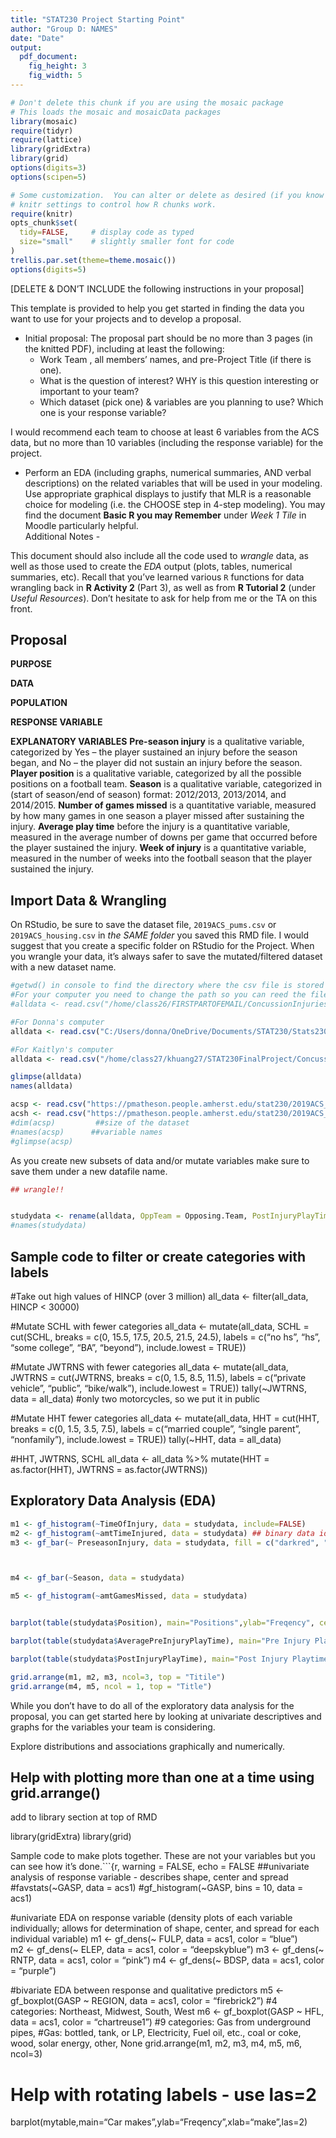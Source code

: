 ```yaml
---
title: "STAT230 Project Starting Point"
author: "Group D: NAMES"
date: "Date"
output: 
  pdf_document:
    fig_height: 3
    fig_width: 5
---
```


```r
# Don't delete this chunk if you are using the mosaic package
# This loads the mosaic and mosaicData packages
library(mosaic)
require(tidyr)
require(lattice)
library(gridExtra)
library(grid)
options(digits=3)
options(scipen=5)
```

```r
# Some customization.  You can alter or delete as desired (if you know what you are doing).
# knitr settings to control how R chunks work.
require(knitr)
opts_chunk$set(
  tidy=FALSE,     # display code as typed
  size="small"    # slightly smaller font for code
)
trellis.par.set(theme=theme.mosaic())  
options(digits=5)
```


[DELETE & DON'T INCLUDE the following instructions in your proposal]   

This template is provided to help you get started in finding the data you want to use for your projects and to develop a proposal.

* Initial proposal: The proposal part should be no more than 3 pages (in the knitted PDF), including at least the following:  
    + Work Team , all members’ names, and pre-Project Title (if there is one).
    + What is the question of interest? WHY is this question interesting or important to your team?
    + Which dataset (pick one) & variables are you planning to use? Which one is your response variable?  
 
I would recommend each team to choose at least 6 variables from the ACS data, but no more than 10 variables (including the response variable) for the project. 

* Perform an EDA (including graphs, numerical summaries, AND verbal descriptions) on the related variables that will be used in your modeling. Use appropriate graphical displays to justify that MLR is a reasonable choice for modeling (i.e. the CHOOSE step in 4-step modeling). You may find the document **Basic R you may Remember** under *Week 1 Tile* in Moodle particularly helpful.      
Additional Notes -   

This document should also include all the code used to *wrangle* data, as well as those used to create the *EDA* output (plots, tables, numerical summaries, etc). Recall that you've learned various `R` functions for data wrangling back in **R Activity 2** (Part 3), as well as from **R Tutorial 2** (under *Useful Resources*). Don't hesitate to ask for help from me or the TA on this front.      


## Proposal    

**PURPOSE**

**DATA**

**POPULATION**

**RESPONSE VARIABLE**

**EXPLANATORY VARIABLES**
**Pre-season injury** is a qualitative variable, categorized by Yes – the player sustained an injury before the season began, and No – the player did not sustain an injury before the season.
**Player position** is a qualitative variable, categorized by all the possible positions on a football team. 
**Season** is a qualitative variable, categorized in (start of season/end of season) format:  2012/2013, 2013/2014, and 2014/2015. 
**Number of games missed** is a quantitative variable, measured by how many games in one season a player missed after sustaining the injury. 
**Average play time** before the injury is a quantitative variable, measured in the average number of downs per game that occurred before the player sustained the injury. 
**Week of injury** is a quantitative variable, measured in the number of weeks into the football season that the player sustained the injury.


## Import Data & Wrangling   

On RStudio, be sure to save the dataset file, `2019ACS_pums.csv` or `2019ACS_housing.csv` in *the SAME folder* you saved this RMD file. I would suggest that you create a specific folder on RStudio for the Project. When you wrangle your data, it's always safer to save the mutated/filtered dataset with a new dataset name.     

```r
#getwd() in console to find the directory where the csv file is stored on your computer
#For your computer you need to change the path so you can reed the file
#alldata <- read.csv("/home/class26/FIRSTPARTOFEMAIL/ConcussionInjuries2012-2014.csv") 

#For Donna's computer
alldata <- read.csv("C:/Users/donna/OneDrive/Documents/STAT230/Stats230FinalProject/ConcussionInjuries2012-2014.csv") 

#For Kaitlyn's computer
alldata <- read.csv("/home/class27/khuang27/STAT230FinalProject/ConcussionInjuries2012-2014.csv")

glimpse(alldata)
names(alldata)
```

```r
acsp <- read.csv("https://pmatheson.people.amherst.edu/stat230/2019ACS_pums.csv")         ##read in person data
acsh <- read.csv("https://pmatheson.people.amherst.edu/stat230/2019ACS_housing.csv")      ##read in housing data
#dim(acsp)         ##size of the dataset
#names(acsp)      ##variable names   
#glimpse(acsp)
```


As you create new subsets of data and/or mutate variables make sure to save them under a new datafile name.  
```r
## wrangle!!  



```

```r

studydata <- rename(alldata, OppTeam = Opposing.Team, PostInjuryPlayTime = Play.Time.After.Injury, PreseasonInjury = Pre.Season.Injury., OnWinningTeam = Winning.Team., amtTimeInjured = Weeks.Injured, TimeOfInjury = Week.of.Injury, UnknownInjury = Unknown.Injury., ReportedTypeOfInjury = Reported.Injury.Type, AveragePreInjuryPlayTime = Average.Playtime.Before.Injury, TotalSnaps = Total.Snaps, amtGamesMissed = Games.Missed)
#names(studydata)
```

## Sample code to filter or create categories with labels

#Take out high values of HINCP (over 3 million)
all_data <- filter(all_data, HINCP < 30000)

#Mutate SCHL with fewer categories
all_data <- mutate(all_data, SCHL = cut(SCHL, breaks = c(0, 15.5, 17.5, 20.5, 21.5, 24.5), labels = c("no hs", "hs", "some college", "BA", "beyond"), include.lowest = TRUE))

#Mutate JWTRNS with fewer categories
all_data <- mutate(all_data, JWTRNS = cut(JWTRNS, breaks = c(0, 1.5, 8.5, 11.5), labels = c("private vehicle", "public", "bike/walk"), include.lowest = TRUE))
tally(~JWTRNS, data = all_data)
#only two motorcycles, so we put it in public

#Mutate HHT fewer categories
all_data <- mutate(all_data, HHT = cut(HHT, breaks = c(0, 1.5, 3.5, 7.5), labels = c("married couple", "single parent", "nonfamily"), include.lowest = TRUE))
tally(~HHT, data = all_data)

#HHT, JWTRNS, SCHL
all_data <- all_data %>%
  mutate(HHT = as.factor(HHT), JWTRNS = as.factor(JWTRNS))





## Exploratory Data Analysis (EDA)

```r
m1 <- gf_histogram(~TimeOfInjury, data = studydata, include=FALSE)
m2 <- gf_histogram(~amtTimeInjured, data = studydata) ## binary data idk what the data means like 1 week or 0 weeks??
m3 <- gf_bar(~ PreseasonInjury, data = studydata, fill = c("darkred", "forestgreen"))



m4 <- gf_bar(~Season, data = studydata)

m5 <- gf_histogram(~amtGamesMissed, data = studydata)


barplot(table(studydata$Position), main="Positions",ylab="Freqency", cex.axis = 0.8, cex.names = 0.6, las=2)

barplot(table(studydata$AveragePreInjuryPlayTime), main="Pre Injury Playtime",ylab="Freqency", cex.axis = 0.8, cex.names = 0.6, las=2)

barplot(table(studydata$PostInjuryPlayTime), main="Post Injury Playtime",ylab="Freqency", cex.axis = 0.8, cex.names = 0.6, las=2)

grid.arrange(m1, m2, m3, ncol=3, top = "Titile") 
grid.arrange(m4, m5, ncol = 1, top = "Title")

```

While you don't have to do all of the exploratory data analysis for the proposal, you can get started here by looking at univariate descriptives and graphs for the variables your team is considering.

Explore distributions and associations graphically and numerically.


## Help with plotting more than one at a time using grid.arrange()
add to library section at top of RMD

library(gridExtra)
library(grid)

Sample code to make plots together.  These are not your variables but you can see how it's done.```{r, warning = FALSE, echo = FALSE
##univariate analysis of response variable - describes shape, center and spread
#favstats(~GASP, data = acs1)
#gf_histogram(~GASP, bins = 10, data = acs1)

#univariate EDA on response variable (density plots of each variable individually; allows for determination of shape, center, and spread for each individual variable) 
m1 <- gf_dens(~ FULP, data = acs1, color = "blue")         
m2 <- gf_dens(~ ELEP, data = acs1, color = "deepskyblue")
m3 <- gf_dens(~ RNTP, data = acs1, color = "pink")
m4 <- gf_dens(~ BDSP, data = acs1, color = "purple")

#bivariate EDA between response and qualitative predictors
m5 <- gf_boxplot(GASP ~ REGION, data = acs1, color = "firebrick2") #4 categories: Northeast, Midwest, South, West
m6 <- gf_boxplot(GASP ~ HFL, data = acs1, color = "chartreuse1") #9 categories: Gas from underground pipes, 
#Gas: bottled, tank, or LP, Electricity, Fuel oil, etc., coal or coke, wood, solar energy, other, None
grid.arrange(m1, m2, m3, m4, m5, m6, ncol=3) 




# Help with rotating labels - use las=2
barplot(mytable,main="Car makes",ylab="Freqency",xlab="make",las=2)